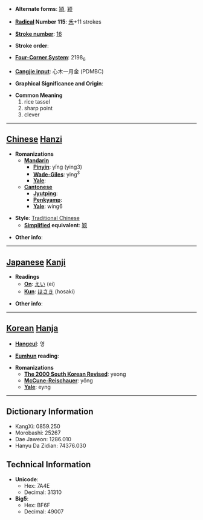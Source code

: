 * '''Alternate forms''': [[頴]], [[颖]]

* '''[[Wiktionary:Chinese radical index| Radical]] Number 115''': [[Wiktionary:Chinese radical index 禾|禾]]+11 strokes

* '''[[Wiktionary:Chinese total strokes index|Stroke number]]''': [[Wiktionary:Chinese total strokes index 16|16]]

* '''Stroke order''': 

* '''[[Wiktionary:Chinese four corner index|Four-Corner System]]''': 2198<sub>6</sub>

* '''[[Wiktionary:Chinese Cangjie index|Cangjie input]]''': 心木一月金 (PDMBC)

* '''Graphical Significance and Origin''': 

* '''Common Meaning'''
*#rice tassel
*# sharp point
*# clever


----

== [[Chinese]] [[Hanzi]] ==

* '''Romanizations'''
** '''[[Mandarin]]'''
*** '''[[Pinyin]]''': yǐng (ying3)
*** '''[[Wade-Giles]]''': ying<sup>3</sup>
*** '''[[Yale]]''': 
** '''[[Cantonese]]'''
*** '''[[Jyutping]]''':
*** '''[[Penkyamp]]''': 
*** '''[[Yale]]''': wing6

* '''Style''': [[Traditional Chinese]] 
** '''[[Simplified Chinese|Simplified]] equivalent''': [[颖]]

* '''Other info''': 

----

== [[Japanese]] [[Kanji]] ==

* '''Readings'''
** '''[[On]]''': [[えい]] (ei)
** '''[[Kun]]''': [[ほさき]] (hosaki)

* '''Other info''':  

----

== [[Korean]] [[Hanja]] ==

* '''[[Hangeul]]''': 영

* '''[[Eumhun]] reading''': 

* '''Romanizations'''
** '''[[The 2000 South Korean Revised Romanization|The 2000 South Korean Revised]]''': yeong
** '''[[McCune-Reischauer]]''': yŏng
** '''[[Yale]]''': eyng

----

== Dictionary Information ==

* KangXi: 0859.250
* Morobashi: 25267
* Dae Jaweon: 1286.010
* Hanyu Da Zidian: 74376.030

== Technical Information ==

* '''Unicode''':
** Hex: 7A4E
** Decimal: 31310
* '''Big5''':
** Hex: BF6F
** Decimal: 49007
